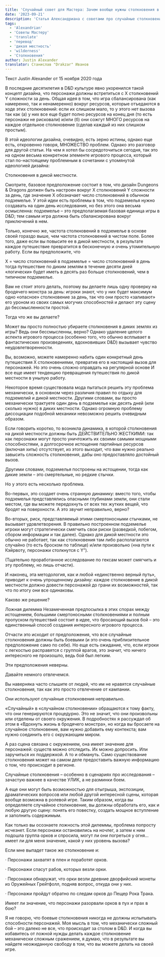 ```yaml
---
title: 'Случайный совет для Мастера: Зачем вообще нужны столкновения в дикой местности?'
date: '2023-09-21'
description: 'Статья Александриана с советами про случайные столкновения в дикой местности #alexandrian #gmtips #hexcrawl'
tags:
  - 'Alexandrian'
  - 'Советы Мастеру'
  - 'translate'
  - 'перевод'
  - 'дикая местность'
  - 'wilderness'
  - 'Столкновения'
author: Justin Alexander
translator: Станислав "Drakzar" Иванов
---
```


Текст Justin Alexander от 15 ноября 2020 года

В последние десятилетия в D&D культуре явно укоренился такой концепт дизайна, что персонажи должны встретиться с X столкновений Y сложности за день. Общая идея в том, что игра сбалансирована (как намеренно, так и ненамеренно) вокруг ресурсов, которые отъедаются в ходе этих столкновений: если их слишком мало, то у этого нет вызова так как (а) у них все еще будет полно ресурсов на конец дня (то есть персонажи не рисковали) и/или (б) они сожгут МНОГО ресурсов на каждое отдельное столкновение (сделав каждый из них слишком простым).

В этой идеологии дизайна, очевидно, есть зерно истины, однако еще есть, откровенно говоря, МНОЖЕСТВО проблем. Однако это разговор для другой статьи. На чем я хотел бы сосредоточиться сегодня, так это на одном весьма конкретном элементе игрового процесса, который стал по-настоящему проблемным в сочетании с упомянутой идеологией дизайна:

Столкновения в дикой местности.

Смотрите, базовое предположение состоит в том, что дизайн Dungeons & Dragons должен быть настроен вокруг X столкновений Y сложности за день, где значение X обозначает число столкновений в обычном подземелье. У этой идеи есть проблемы в том, что подземелья нужно создавать на один день исследования, но без этого она весьма осмысленна: подземелье – это предполагаемая базовая единица игры в D&D; тем самым игра должна быть сбалансирована вокруг приключений в нем.

Только, конечно же, частота столкновений в подземелье в основе своей гораздо выше, чем частота столкновений в чистом поле. Более того, даже если вы повысите ее в дикой местности, в результате каждое путешествие превратится в бесконечную и очень утомительную работу. Если вы предположите, что

X = число столкновений в подземелье = число столкновений в день
тогда путешествие по диким землям в течение десяти дней «логически» будет иметь в десять раз больше столкновений, чем в типичном подземелье.

Вам не стоит этого делать, поэтому вы делаете лишь одну проверку на бродячего монстра за день: игроки знают, что у них будет максимум одно «опасное» столкновение за день, так что они просто «заливают» его уроном из своих самых могучих способностей и делают эту сцену до бессмысленности простой.

Тогда что же вы делаете?

Может вы просто полностью убираете столкновения в диких землях из игры? Ведь они бессмысленны, верно? Однако удаление целого аспекта игрового процесса (особенно того, что обычно всплывает в фантастических произведениях, вдохновивших D&D) вызывает чувство неудовлетворенности.

Вы, возможно, можете намеренно набить один конкретный день путешествия X столкновениями, превратив его в настоящий вызов для персонажей. Но это очень сложно оправдать на регулярной основе И все еще имеет тенденцию превращения путешествия по дикой местности в унылую работу.

Некоторое время существовала мода пытаться решить эту проблема механически, в основном через различия правил по отдыху для подземелий и дикой местности. Другими словами, вы просто механически трактуете один день в подземелье как десять дней (или сколько нужно) в диких местности. Однако огромную проблему диссоциации подобной механики невозможно решить очевидным образом.

Если говорить коротко, то возникла динамика, в которой столкновения на дикой местности должны быть ДЕЙСТВИТЕЛЬНО ЖЕСТКИМИ: так как персонажи могут просто уничтожить их своими самыми мощными способностями, а долгосрочное истощение партийных ресурсов (включая хиты) отсутствует, из этого выходит, что вам нужно реально завысить сложность столкновения, дабы оно предоставляло достойный вызов.

Другими словами, подземелья построены на истощении, тогда как дикие земли – это смертельные, но редкие стычки.

Но у этого есть несколько проблема.

Во-первых, это создает очень странную динамику: вместо того, чтобы подземелья представлялись опасными глубинами земли, они стали местом, где вы можете передохнуть от всех тех жутких вещей, что бродят на поверхности. А это звучит неправильно, верно?

Во-вторых, риск, представляемый этими смертоносными стычками, не вызывает удовлетворения. В правильно построенном подземелье игроки могут стратегически смягчить свои риски (разведкой, побегом, сбором информации и так далее). Однако для дикой местности это обычно не работает, так как столкновения там либо располагаются случайно (то есть броском по таблице) и/или произвольно («на пути к Кэйрвоту, персонажи столкнутся с Y”).

(Тщательно проработанное исследование по гексам может смягчить и эту проблему, но лишь отчасти).

И наконец, эта методология, как и любой «единственно верный путь», приводит к очень упрощенному дизайну: каждое столкновение в дикой местности должно довести персонажей до грани их возможностей, так что по итогу они все одинаковы.

Каково же решение?

Ложная дилемма
Незамеченная предпосылка в этих спорах между истощением, большими смертоносными столкновениями и полным пропуском путешествий состоит в идее, что бросающий вызов бой – это единственный способ создания интересного игрового процесса.

Отчасти это исходит от предположения, что все случайные столкновения должны быть боевыми (и это очень приблизительное предположение само по себе). Но еще есть ожидание, что, если игроки с легкостью расправятся с группой врагов, это значит, что ничего интересного не произошло, ведь бой был легким.

Эти предположения неверны.

Давайте немного отвлечемся.

Вы наверняка часто слышите от людей, что им не нравятся случайные столкновения, так как это просто отвлечение от кампании.

Они используют случайные столкновения неправильно.

«Случайный» в «случайном столкновении» обращаются к тому факту, что они генерируются процедурно. Это не значит, что они произвольны или отделены от своего окружения. В подробностях я рассуждал об этом в «Вдохнуть жизнь в бродячего монстра», но когда вы бросаете на случайное столкновение, вам нужно добавить ему контекста; вам нужно соединить его с окружающим миром.

А раз сцена связана с окружением, она имеет значение для персонажей: существ можно отследить. Их можно допросить. Или заручиться их поддержкой. А то и обмануть. Само существование столкновения может на самом деле предоставить важную информацию о том, что происходит в регионе.

Случайные столкновения – особенно в сценариях про исследования – зачастую важнее в качестве УЛИК, а не разминки боем.

А еще они могут быть возможностью для отыгрыша, экспозиции, драматических вопросов или любой другой интересной сцены, которая вообще возможна в ролевой игре. Таким образом, когда вы определяете случайное столкновение, вы должны обработать его, как и любую другую сцену: понять его повестку, создать мощное вступление и заполнить содержимым.

Как только вы осознаете ложность этой дилеммы, проблема попросту исчезнет. Если персонажи остановились на ночлег, а затем к ним подошла группа орков и спросила, могут ли они погреться у огня… имеет ли для меня значение, какой у них уровень вызова?

Если мне выпадет такое же столкновение и:

· Персонажи захватят в плен и поработят орков.

· Персонажи спасут рабов, которых везли орки.

· Персонажи обнаружат, что орки везли древние дворфийский монеты из Оружейных Грейтфолл, подняв вопрос, откуда они у них.

· Персонажи пройдут обратно по следам орков до Пещер Рока Трака.

Имеет ли значение, что персонажи разорвали орков в пух и прах в бою?

Я не говорю, что боевые столкновения никогда не должны испытывать способности персонажей. Моя мысль в том, что механически сложный бой – это далеко не все, что происходит за столом в D&D. И когда вы избавитесь от ложной нужды делать каждое столкновение механически сложным сражением, я думаю, что в результате вы найдете неожиданную свободу в том, что вы можете делать на своей игре.
